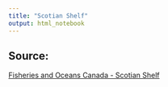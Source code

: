 ```yaml
---
title: "Scotian Shelf"
output: html_notebook
---
```


## Source:
[Fisheries and Oceans Canada - Scotian Shelf](https://www.dfo-mpo.gc.ca/oceans/index-eng.html)

